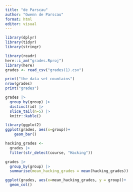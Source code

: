 ```yaml
---
title: "de Parscau"
author: "Gwenn de Parscau"
format: html
editor: visual
---
```


```r
library(dplyr)
library(tidyr)
library(stringr)
```

```r
library(readr)
here::i_am("grades.Rproj")
library(here)
grades <- read_csv("grades(1).csv")
```

```r
print("the data set countains")
nrow(grades)
print("grades")
```

```r
grades |>
  group_by(group) |>
  distinct(id) |>
  slice_tail(n=5) |>
  knitr::kable() 
```

```r
library(ggplot2)
ggplot(grades, aes(x=group))+
    geom_bar()
```
```r
hacking_grades <-
  grades |>
  filter(str_detect(course, "Hacking"))
```

```r
grades |>
  group_by(group) |>
  summarise(mean_hacking_grades = mean(hacking_grades))
```

```r
ggplot(grades, aes(x=mean_hacking_grades, y = group))+
  geom_col()
```



